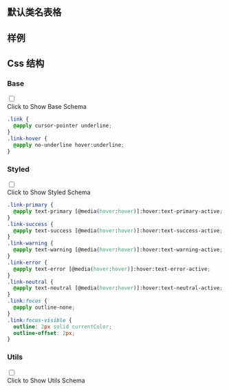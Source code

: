 

## 默认类名表格
  
<CssTable name="link" />
  
## 样例
  
<Demo></Demo>
  
## Css 结构


### Base

<div className="collapse">
<input type="checkbox" /> 
<div class="collapse-title px-0">
<span class="btn">Click to Show Base Schema</span>
</div>
<div class="collapse-content"> 

```css
.link {
  @apply cursor-pointer underline;
}
.link-hover {
  @apply no-underline hover:underline;
}

```

</div>
</div>



### Styled

<div className="collapse">
<input type="checkbox" /> 
<div class="collapse-title px-0">
<span class="btn">Click to Show Styled Schema</span>
</div>
<div class="collapse-content"> 

```css
.link-primary {
  @apply text-primary [@media(hover:hover)]:hover:text-primary-active;
}
.link-success {
  @apply text-success [@media(hover:hover)]:hover:text-success-active;
}
.link-warning {
  @apply text-warning [@media(hover:hover)]:hover:text-warning-active;
}
.link-error {
  @apply text-error [@media(hover:hover)]:hover:text-error-active;
}
.link-neutral {
  @apply text-neutral [@media(hover:hover)]:hover:text-neutral-active;
}
.link:focus {
  @apply outline-none;
}
.link:focus-visible {
  outline: 2px solid currentColor;
  outline-offset: 2px;
}

```

</div>
</div>



### Utils

<div className="collapse">
<input type="checkbox" /> 
<div class="collapse-title px-0">
<span class="btn">Click to Show Utils Schema</span>
</div>
<div class="collapse-content"> 

```css

```

</div>
</div>



